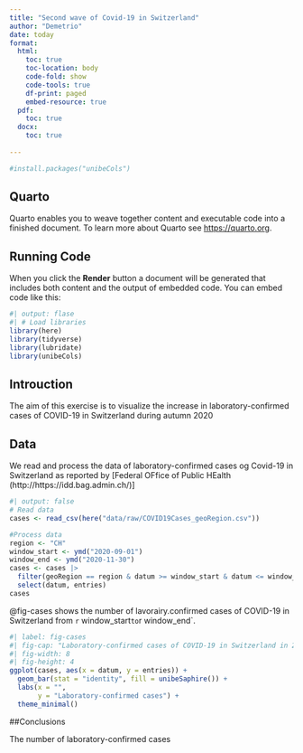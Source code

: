 ```yaml
---
title: "Second wave of Covid-19 in Switzerland"
author: "Demetrio"
date: today
format: 
  html:
    toc: true
    toc-location: body
    code-fold: show
    code-tools: true
    df-print: paged
    embed-resource: true
  pdf:
    toc: true
  docx: 
    toc: true
    
---
```

```r
#install.packages("unibeCols")
```
## Quarto

Quarto enables you to weave together content and executable code into a finished document. To learn more about Quarto see <https://quarto.org>.

## Running Code

When you click the **Render** button a document will be generated that includes both content and the output of embedded code. You can embed code like this:

```r
#| output: flase
#| # Load libraries
library(here)
library(tidyverse)
library(lubridate)
library(unibeCols)
```
## Introuction

The aim of this exercise is to visualize the increase in laboratory-confirmed cases of COVID-19 in Switzerland during autumn 2020

## Data

We read and process the data of laboratory-confirmed cases og Covid-19 in Switzerland as reported by [Federal OFfice of Public HEalth (http://https://idd.bag.admin.ch/)]

```r
#| output: false
# Read data
cases <- read_csv(here("data/raw/COVID19Cases_geoRegion.csv"))
```

```r
#Process data 
region <- "CH"
window_start <- ymd("2020-09-01")
window_end <- ymd("2020-11-30")
cases <- cases |>
  filter(geoRegion == region & datum >= window_start & datum <= window_end) |>
  select(datum, entries)
cases 
```

@fig-cases shows the number of lavorairy.confirmed cases of COVID-19 in Switzerland from `r` window_start` to `r window_end`.

```r
#| label: fig-cases
#| fig-cap: "Laboratory-confirmed cases of COVID-19 in Switzerland in 2020."
#| fig-width: 8
#| fig-height: 4
ggplot(cases, aes(x = datum, y = entries)) +
  geom_bar(stat = "identity", fill = unibeSaphire()) + 
  labs(x = "", 
       y = "Laboratory-confirmed cases") + 
  theme_minimal()
```


##Conclusions

The number of laboratory-confirmed cases

